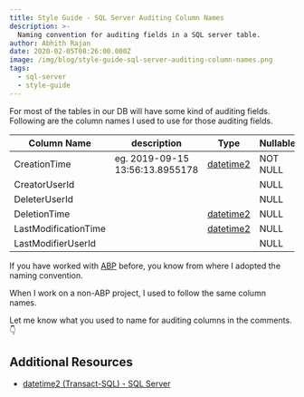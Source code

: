 ```yaml
---
title: Style Guide - SQL Server Auditing Column Names
description: >-
  Naming convention for auditing fields in a SQL server table.
author: Abhith Rajan
date: 2020-02-05T08:26:00.000Z
image: /img/blog/style-guide-sql-server-auditing-column-names.png
tags:
  - sql-server
  - style-guide
---
```


For most of the tables in our DB will have some kind of auditing fields.
Following are the column names I used to use for those auditing fields.

| Column Name          | description                     | Type           | Nullable |
| -------------------- | ------------------------------- | -------------- | -------- |
| CreationTime         | eg. 2019-09-15 13:56:13.8955178 | [datetime2](7) | NOT NULL |
| CreatorUserId        |                                 |                | NULL     |
| DeleterUserId        |                                 |                | NULL     |
| DeletionTime         |                                 | [datetime2](7) | NULL     |
| LastModificationTime |                                 | [datetime2](7) | NULL     |
| LastModifierUserId   |                                 |                | NULL     |

If you have worked with [ABP](https://aspnetboilerplate.com/Pages/Documents/Entities#auditing) before, you know from where I adopted the naming convention.

When I work on a non-ABP project, I used to follow the same column names.

Let me know what you used to name for auditing columns in the comments. :point_down:

## Additional Resources

- [datetime2 (Transact-SQL) - SQL Server](https://docs.microsoft.com/en-us/sql/t-sql/data-types/datetime2-transact-sql?view=sql-server-ver15)

